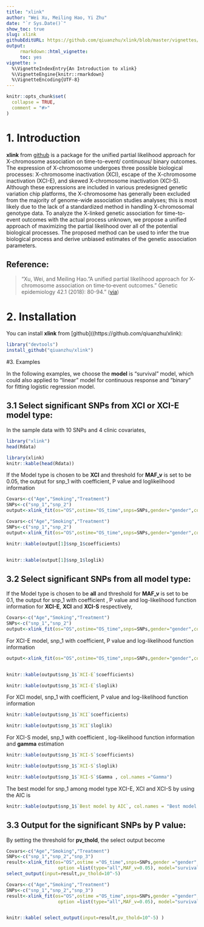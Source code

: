 ---
title: "xlink"
author: "Wei Xu, Meiling Hao, Yi Zhu"
date: "`r Sys.Date()`"
show_toc: true
slug: xlink
githubEditURL: https://github.com/qiuanzhu/xlink/blob/master/vignettes/xlink.Rmd
output: 
     rmarkdown::html_vignette:
     toc: yes
vignette: >
  %\VignetteIndexEntry{An Introduction to xlink}
  %\VignetteEngine{knitr::rmarkdown}
  %\VignetteEncoding{UTF-8}
---

```{r setup, include = FALSE}
knitr::opts_chunk$set(
  collapse = TRUE,
  comment = "#>"
)
```

# 1. Introduction
**xlink** from [github](https://github.com/qiuanzhu/xlink) is a package for the unified partial likelihood approach for X-chromosome association on time-to-event/ continuous/ binary outcomes. The expression of X-chromosome undergoes three possible biological processes: X-chromosome inactivation (XCI), escape of the X-chromosome inactivation (XCI-E), and skewed X-chromosome inactivation (XCI-S). Although these expressions are included in various predesigned genetic variation chip platforms, the X-chromosome has generally been excluded from the majority of genome-wide association studies analyses; this is most likely due to the lack of a standardized method in handling X-chromosomal genotype data. To analyze the X-linked genetic association for time-to-event outcomes with the actual process unknown, we propose a unified approach of maximizing the partial likelihood over all of the potential biological processes. The proposed method can be used to infer the true biological process and derive unbiased estimates of the genetic association parameters.

## Reference:
> "Xu, Wei, and Meiling Hao. "A unified partial likelihood approach for X‐chromosome association on time‐to‐event outcomes." Genetic epidemiology 42.1 (2018): 80-94." ([via](https://onlinelibrary.wiley.com/doi/abs/10.1002/gepi.22097))


# 2. Installation
You can install **xlink** from [github]((https://github.com/qiuanzhu/xlink):

```{r eval=FALSE}
library("devtools")
install_github("qiuanzhu/xlink")

```


#3. Examples


In the following examples, we choose the **model** is "survival" model, which could also applied to "linear" model for continuous response and "binary" for fitting logistic regression model.


## 3.1 Select significant SNPs from XCI or XCI-E model type:
In the sample data with 10 SNPs and 4 clinic covariates, 
```{r eval=FALSE}
library("xlink")
head(Rdata)

```


```{r, echo=FALSE, results='asis'}
library(xlink)
knitr::kable(head(Rdata))
```

If the Model type is chosen to be **XCI** and threshold for **MAF_v** is set to be 0.05, the output for snp_1 with coefficient, P value and loglikelihood information

```{r eval=FALSE}
Covars<-c("Age","Smoking","Treatment")
SNPs<-c("snp_1","snp_2")
output<-xlink_fit(os="OS",ostime="OS_time",snps=SNPs,gender="gender",covars=Covars, option =list(type="XCI",MAF_v=0.05),model="survival",data = Rdata)

```

```{r echo=FALSE, results='asis'}
Covars<-c("Age","Smoking","Treatment")
SNPs<-c("snp_1","snp_2")
output<-xlink_fit(os="OS",ostime="OS_time",snps=SNPs,gender="gender",covars=Covars, option =list(type="XCI",MAF_v=0.05),model="survival",data = Rdata)

```

```{r echo=FALSE, results='asis'}
knitr::kable(output[1]$snp_1$coefficients)


knitr::kable(output[1]$snp_1$loglik)

```


## 3.2 Select significant SNPs from all model type:

If the Model type is chosen to be **all**  and threshold for **MAF_v** is set to be 0.1, the output for snp_1 with coefficient , P value and log-likelihood function information for **XCI-E**, **XCI** and **XCI-S** respectively,

```{r eval=FALSE}
Covars<-c("Age","Smoking","Treatment")
SNPs<-c("snp_1","snp_2")
output<-xlink_fit(os="OS",ostime="OS_time",snps=SNPs,gender="gender",covars=Covars, option =list(type="all",MAF_v=0.05),model="survival",data = Rdata)

```

For XCI-E model, snp_1 with coefficient, P value and log-likelihood function information

```{r echo=FALSE, results='asis'}
output<-xlink_fit(os="OS",ostime="OS_time",snps=SNPs,gender="gender",covars=Covars, option =list(MAF_v=0.1),model="survival",data = Rdata)


knitr::kable(output$snp_1$`XCI-E`$coefficients)

knitr::kable(output$snp_1$`XCI-E`$loglik)

```


For XCI model, snp_1 with coefficient, P value and log-likelihood function information

```{r echo=FALSE, results='asis'}

knitr::kable(output$snp_1$`XCI`$coefficients)

knitr::kable(output$snp_1$`XCI`$loglik)

```


For XCI-S model, snp_1 with coefficient , log-likelihood function information and **gamma** estimation

```{r echo=FALSE, results='asis'}

knitr::kable(output$snp_1$`XCI-S`$coefficients)

knitr::kable(output$snp_1$`XCI-S`$loglik)

knitr::kable(output$snp_1$`XCI-S`$Gamma , col.names ="Gamma")

```

The best model for snp_1 among model type XCI-E, XCI and XCI-S by using the AIC is 

```{r echo=FALSE, results='asis'}

knitr::kable(output$snp_1$`Best model by AIC`, col.names = "Best model by AIC" )


```


 
## 3.3 Output for the significant SNPs by P value:
By setting the threshold for **pv_thold**, the select output become 

```{r eval=FALSE}
Covars<-c("Age","Smoking","Treatment")
SNPs<-c("snp_1","snp_2","snp_3")
result<-xlink_fit(os="OS",ostime ="OS_time",snps=SNPs,gender ="gender",covars=Covars, 
                   option =list(type="all",MAF_v=0.05), model="survival", data = Rdata)
select_output(input=result,pv_thold=10^-5)

```

```{r echo=FALSE, results='asis'}
Covars<-c("Age","Smoking","Treatment")
SNPs<-c("snp_1","snp_2","snp_3")
result<-xlink_fit(os="OS",ostime ="OS_time",snps=SNPs,gender ="gender",covars=Covars, 
                   option =list(type="all",MAF_v=0.05), model="survival", data = Rdata)


knitr::kable( select_output(input=result,pv_thold=10^-5) )

```













